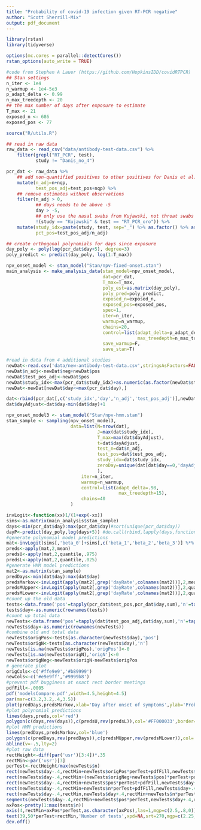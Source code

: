 ```yaml
---
title: "Probability of covid-19 infection given RT-PCR negative"
author: "Scott Sherrill-Mix"
output: pdf_document
---
```


```r
library(rstan)
library(tidyverse)

options(mc.cores = parallel::detectCores())
rstan_options(auto_write = TRUE)
```

```r
#code from Stephen A Lauer (https://github.com/HopkinsIDD/covidRTPCR)
## Stan settings
n_iter <- 1e4
n_warmup <- 1e4-5e3
p_adapt_delta <- 0.99
n_max_treedepth <- 20
## the max number of days after exposure to estimate
T_max <- 21
exposed_n <- 686
exposed_pos <- 77

source("R/utils.R")

## read in raw data
raw_data <- read_csv("data/antibody-test-data.csv") %>% 
    filter(grepl("RT_PCR", test),
           study != "Danis_no_4")

pcr_dat <- raw_data %>% 
    ## add non-quantified positives to other positives for Danis et al.
    mutate(n_adj=n+nqp,
           test_pos_adj=test_pos+nqp) %>% 
    ## remove estimates without observations
    filter(n_adj > 0,
           ## days needs to be above -5
           day > -5,
           ## only use the nasal swabs from Kujawski, not throat swabs
           !(study == "Kujawski" & test == "RT_PCR_oro")) %>% 
    mutate(study_idx=paste(study, test, sep="_") %>% as.factor() %>% as.numeric(),
           pct_pos=test_pos_adj/n_adj)

## create orthogonal polynomials for days since exposure
day_poly <- poly(log(pcr_dat$day+5), degree=3)
poly_predict <- predict(day_poly, log(1:T_max))

npv_onset_model <- stan_model("Stan/npv-fixed-onset.stan")
main_analysis <- make_analysis_data(stan_model=npv_onset_model,
                                    dat=pcr_dat,
                                    T_max=T_max,
                                    poly_est=as.matrix(day_poly),
                                    poly_pred=poly_predict,
                                    exposed_n=exposed_n,
                                    exposed_pos=exposed_pos,
                                    spec=1,
                                    iter=n_iter,
                                    warmup=n_warmup,
                                    chains=20,
                                    control=list(adapt_delta=p_adapt_delta,
                                                 max_treedepth=n_max_treedepth),
                                    save_warmup=F,
                                    save_stan=T)

```

```r
#read in data from 4 additional studies
newDat<-read.csv('data/new-antibody-test-data.csv',stringsAsFactors=FALSE)
newDat$n_adj<-newDat$neg+newDat$pos
newDat$test_pos_adj<-newDat$pos
newDat$study_idx<-max(pcr_dat$study_idx)+as.numeric(as.factor(newDat$study))
newDat<-newDat[newDat$day<=max(pcr_dat$day),]

dat<-rbind(pcr_dat[,c('study_idx','day','n_adj','test_pos_adj')],newDat[,c('study_idx','day','n_adj','test_pos_adj')])
dat$dayAdjust<-dat$day-min(dat$day)+1

npv_onset_model3 <- stan_model("Stan/npv-hmm.stan")
stan_sample <- sampling(npv_onset_model3,
                        data=list(N=nrow(dat),
                                  J=max(dat$study_idx),
                                  T_max=max(dat$dayAdjust),
                                  t=dat$dayAdjust,
                                  test_n=dat$n_adj,
                                  test_pos=dat$test_pos_adj,
                                  study_idx=dat$study_idx,
                                  zeroDay=unique(dat[dat$day==0,'dayAdjust',drop=TRUE])
                                  ),
                            iter=n_iter,
                            warmup=n_warmup,
                            control=list(adapt_delta=.98,
                                          max_treedepth=15),
                            chains=40
                        )

invLogit<-function(xx)1/(1+exp(-xx))
sims<-as.matrix(main_analysis$stan_sample)
days<-min(pcr_dat$day):max(pcr_dat$day)#sort(unique(pcr_dat$day))
dayP<-predict(day_poly,log(days+5)) #do.call(rbind,lapply(days,function(xx)day_poly[which(pcr_dat$day==xx)[1],]))
#generate polynomial model predictions
mat<-invLogit(sims[,'beta_0']+sims[,c('beta_1','beta_2','beta_3')] %*% t(dayP[,1:3]))
preds<-apply(mat,2,mean)
predsU<-apply(mat,2,quantile,.975)
predsL<-apply(mat,2,quantile,.025)
#generate HMM model predictions
mat2<-as.matrix(stan_sample)
predDays<-min(dat$day):max(dat$day)
predsMarkov<-invLogit(apply(mat2[,grep('dayRate',colnames(mat2))],2,mean))
predsMUpper<-invLogit(apply(mat2[,grep('dayRate',colnames(mat2))],2,quantile,.975))
predsMLower<-invLogit(apply(mat2[,grep('dayRate',colnames(mat2))],2,quantile,.025))
#count up the old data
tests<-data.frame('pos'=tapply(pcr_dat$test_pos,pcr_dat$day,sum),'n'=tapply(pcr_dat$n,pcr_dat$day,sum))
tests$day<-as.numeric(rownames(tests))
#count up total data
newTests<-data.frame('pos'=tapply(dat$test_pos_adj,dat$day,sum),'n'=tapply(dat$n_adj,dat$day,sum))
newTests$day<-as.numeric(rownames(newTests))
#combine old and total data
newTests$origPos<-tests[as.character(newTests$day),'pos']
newTests$origN<-tests[as.character(newTests$day),'n']
newTests[is.na(newTests$origPos),'origPos']<-0
newTests[is.na(newTests$origN),'origN']<-0
newTests$origNeg<-newTests$origN-newTests$origPos
# generate plot
origCols<-c('#ffe9e9','#b89999')
newCols<-c('#e9e9ff','#9999b8')
#prevent pdf bugginess at exact rect border meetings
pdfFill<-.0005
pdf('modelsCompare.pdf',width=4.5,height=4.5)
par(mar=c(3.2,3.2,.4,3.5))
plot(predDays,predsMarkov,xlab='Day after onset of symptoms',ylab='Probability of detection',ylim=c(0,1),type='n',yaxs='i',las=1,mgp=c(2.25,.8,0),xlim=c(-9,30))
#plot polynomial predictions
lines(days,preds,col='red')
polygon(c(days,rev(days)),c(predsU,rev(predsL)),col='#FF000033',border=NA)
#plot HMM predictions
lines(predDays,predsMarkov,col='blue')
polygon(c(predDays,rev(predDays)),c(predsMUpper,rev(predsMLower)),col='#0000FF33',border=NA)
abline(v=-.5,lty=2)
#plot raw data
rectHeight<-diff(par('usr')[3:4])*.35
rectMin<-par('usr')[3]
perTest<-rectHeight/max(newTests$n)
rect(newTests$day-.4,rectMin+newTests$origPos*perTest+pdfFill,newTests$day+.4,rectMin,col=origCols[2],border=NA)
rect(newTests$day-.4,rectMin+(newTests$origNeg+newTests$pos)*perTest+pdfFill,newTests$day+.4,rectMin+newTests$pos*perTest,col=origCols[1],border=NA)
rect(newTests$day-.4,rectMin+newTests$pos*perTest+pdfFill,newTests$day+.4,rectMin+newTests$origPos*perTest,col=newCols[2],border=NA)
rect(newTests$day-.4,rectMin+newTests$n*perTest+pdfFill,newTests$day+.4,rectMin+(newTests$origNeg+newTests$pos)*perTest,col=newCols[1],border=NA)
rect(newTests$day-.4,rectMin,newTests$day+.4,rectMin+newTests$n*perTest,col=NA,border='#00000088')
segments(newTests$day-.4,rectMin+newTests$pos*perTest,newTests$day+.4,rectMin+newTests$pos*perTest,col='#00000088',lwd=.5)
axPos<-pretty(1:max(tests$n))
axis(4,rectMin+axPos*perTest,as.character(axPos),las=1,mgp=c(2.5,.8,0))
text(39,50*perTest+rectMin,'Number of tests',xpd=NA,srt=270,mgp=c(2.25,.8,0))
dev.off()

```




